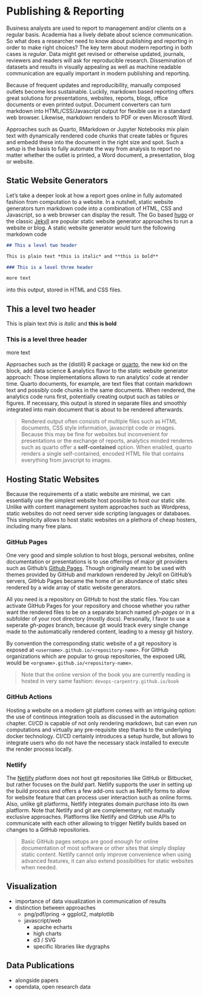 # Publishing & Reporting

Business analysts are used to report to management and/or clients on a regular basis. Academia has a lively debate about science communication. So what does a researcher need to know about publishing and reporting in order to make right choices? 
The key term about modern reporting in both cases is *regular*. Data might get revised or otherwise updated, journals, reviewers and readers will ask for reproducible research. Dissemination of datasets and results in visually appealing as well as machine readable communication are equally important in modern publishing and reporting. 

Because of frequent updates and reproducibility, manually composed outlets become less sustainable. Luckily, markdown based reporting offers great solutions for presentations, websites, reports, blogs, office documents or even printed output. Document converters can turn markdown into HTML/CSS/Javascript output for flexible use in a standard web browser. Likewise, markdown renders to PDF or even Microsoft Word. 

Approaches such as Quarto, RMarkdown or Jupyter Notebooks mix plain text with dynamically rendered code chunks that create tables or figures and embedd these into the document in the right size and spot. Such a setup is the basis to fully automate the way from analysis to report no matter whether the outlet is printed, a Word document, a presentation, blog or website. 

## Static Website Generators

Let's take a deeper look at how a report goes online in fully automated fashion from computation to a website.
In a nutshell, static website generators turn markdown code 
into a combination of HTML, CSS and Javascript, so a web browser can display the result. 
The Go based [hugo](https://gohugo.io/) or the classic [Jekyll](https://jekyllrb.com/) are popular static website generator approaches to run a website or blog.
A static website generator would turn the following markdown code

```md
## This a level two header

This is plain text *this is italic* and **this is bold**

### This is a level three header 

more text

```

into this output, stored in HTML and CSS files. 

## This a level two header {.unnumbered}

This is plain text *this is italic* and **this is bold**

### This is a level three header {.unnumbered}

more text



Approaches such as the {distill} R package or [quarto](https://quarto.org), the new kid on the block, add data science & analytics flavor to the static website generator approach: Those implementations allows to run analytics' code at render time. 
Quarto documents, for example, are text files that contain markdown text and possibly code chunks in the same documents. 
When rendered, the analytics code runs first, potentially creating output such as tables or figures.
If necessary, this output is stored in separate files and smoothly integrated into main document that is about to be rendered afterwards.  

>Rendered output often consists of multiple files such as HTML documents, CSS style information, javascript code or images.
Because this may be fine for websites but inconvenient for presentations or the exchange of reports, analytics minded renderes such as quarto offer a **self-contained** option. 
When enabled, quarto renders a single self-contained, encoded HTML file that contains everything from javscript to images. 



## Hosting Static Websites

Because the requirements of a static website are minimal, we can essentially use the simplest website host possible to host our static site.
Unlike with content management system approaches such as Wordpress, static websites do not need server side scripting languages or databases. 
This simplicity allows to host static websites on a plethora of cheap hosters, including many free plans.

### GitHub Pages

One very good and simple solution to host blogs, personal websites, online documentation or presentations is to use offerings of major git providers such as Github's [Github Pages]().
Though originally meant to be used with themes provided by GitHub and markdown rendered by Jekyll on GitHub's servers, GitHub Pages became the home of an abundance of static sites rendered by a wide array of static website generators.    

All you need is a repository on GitHub to host the static files. You can activate GitHub Pages for your repository and choose whether you rather want the rendered files to be on a separate branch named *gh-pages* or in a subfolder of your root directory (mostly docs).
Personally, I favor to use a seperate *gh-pages* branch, because git would track every single change made to the automatically rendered content, leading to a messy git history. 

By convention the corresponding static website of a git repository is exposed at `<username>.github.io/<repository-name>`.
For GitHub organizations which are popular to group repositories, the exposed URL would be
`<orgname>.github.io/<repository-name>`. 

>Note that the online version of the book you are currently reading is hosted in very same fashion: `devops-carpentry.github.io/book`

### GitHub Actions

Hosting a website on a modern git platform comes with an intriguing option: the use of continous integration tools as discussed in the automation chapter. 
CI/CD is capable of not only rendering markdown, but can even run computations and virtually any pre-requisite step thanks to the underlying docker technology. 
CI/CD certainly introduces a setup hurdle, but allows to integrate users who do not have the necessary stack installed to execute the render process locally. 

### Netlify

The [Netlify](https://netlify.app/) platform does not host git repositories like GitHub or Bitbucket, but rather focuses on the *build* part.
Netlify supports the user in setting up the build process and offers a few add-ons such as Netlify forms to allow for website feature that can process user interaction such as online forms. 
Also, unlike git platforms, Netlify integrates domain purchase into its own platflorm. 
Note that Netlify and git are complementary, not mutually exclusive approaches. 
Platflorms like Netlify and GitHub use APIs to communicate with each other allowing to trigger Netlify builds based on changes to a GitHub repositories. 

>Basic GitHub pages setups are good enough for online documentation of most software or other sites that simply display static content. 
Netlify cannot only improve convenience when using advanced features, it can also extend possibilities for static websites when needed. 


## Visualization

- importance of data visualization in communication of results
- distinction between approaches
    - png/pdf/pring -> ggplot2, matplotlib
    - javascript/web
        - apache echarts
        - high charts
        - d3 / SVG
        - specific libraries like dygraphs

## Data Publications

- alongside papers
- opendata, open research data



    






